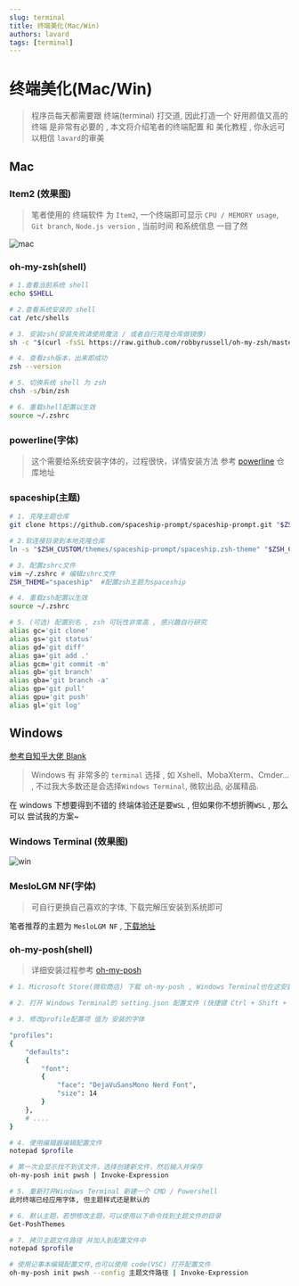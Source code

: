 ```yaml
---
slug: terminal
title: 终端美化(Mac/Win)
authors: lavard
tags: [terminal]
---
```


# 终端美化(Mac/Win)

> 程序员每天都需要跟 终端(terminal) 打交道, 因此打造一个 好用颜值又高的 终端 是非常有必要的 , 本文将介绍笔者的终端配置 和 美化教程 , 你永远可以相信 `lavard`的审美

## Mac

### Item2 (效果图)

> 笔者使用的 终端软件 为 `Item2`, 一个终端即可显示 `CPU / MEMORY usage`, `Git branch`, `Node.js version` , 当前时间 和系统信息 一目了然

![mac](./img/terminal/mac-terminal.jpg)

### oh-my-zsh(shell)

```bash {2,5,8,11,14,17}
# 1.查看当前系统 shell
echo $SHELL

# 2.查看系统安装的 shell
cat /etc/shells

# 3. 安装zsh(安装失败请使用魔法 / 或者自行克隆仓库做镜像)
sh -c "$(curl -fsSL https://raw.github.com/robbyrussell/oh-my-zsh/master/tools/install.sh)"

# 4. 查看zsh版本，出来即成功
zsh --version

# 5. 切换系统 shell 为 zsh
chsh -s/bin/zsh

# 6. 重载shell配置以生效
source ~/.zshrc
```

### powerline(字体)

> 这个需要给系统安装字体的，过程很快，详情安装方法 参考 [powerline](https://github.com/powerline/powerline) 仓库地址

### spaceship(主题)

```bash {2,5,8-9,12}
# 1. 克隆主题仓库
git clone https://github.com/spaceship-prompt/spaceship-prompt.git "$ZSH_CUSTOM/themes/spaceship-prompt" --depth=1

# 2.软连接目录到本地克隆仓库
ln -s "$ZSH_CUSTOM/themes/spaceship-prompt/spaceship.zsh-theme" "$ZSH_CUSTOM/themes/spaceship.zsh-theme"

# 3. 配置zshrc文件
vim ~/.zshrc # 编辑zshrc文件
ZSH_THEME="spaceship"  #配置zsh主题为spaceship

# 4. 重载zsh配置以生效
source ~/.zshrc

# 5. (可选) 配置别名 , zsh 可玩性非常高 , 感兴趣自行研究
alias gc='git clone'
alias gs='git status'
alias gd='git diff'
alias ga='git add .'
alias gcm='git commit -m'
alias gb='git branch'
alias gba='git branch -a'
alias gp='git pull'
alias gpu='git push'
alias gl='git log'
```

## Windows

[参考自知乎大佬 Blank](https://zhuanlan.zhihu.com/p/354603010)

> Windows 有 非常多的 `terminal` 选择 , 如 Xshell、MobaXterm、Cmder... , 不过我大多数还是会选择`Windows Terminal`, 微软出品, 必属精品.

在 windows 下想要得到不错的 终端体验还是要`WSL` , 但如果你不想折腾`WSL` , 那么可以 尝试我的方案~

### Windows Terminal (效果图)

![win](./img/terminal/win-terminal.jpg)

### MesloLGM NF(字体)

> 可自行更换自己喜欢的字体, 下载完解压安装到系统即可

笔者推荐的主题为 `MesloLGM NF` , [下载地址](https://github.com/ryanoasis/nerd-fonts/releases/download/v2.1.0/Meslo.zip)

### oh-my-posh(shell)

> 详细安装过程参考 [oh-my-posh](https://ohmyposh.dev/)

```bash {13,21,24,33,30,36}
# 1. Microsoft Store(微软商店) 下载 oh-my-posh , Windows Terminal也在这安装

# 2. 打开 Windows Terminal的 setting.json 配置文件 (快捷键 Ctrl + Shift + ,(逗号))

# 3. 修改profile配置项 值为 安装的字体

"profiles":
{
    "defaults":
    {
        "font":
        {
            "face": "DejaVuSansMono Nerd Font",
            "size": 14
        }
    },
    # ....
}

# 4. 使用编辑器编辑配置文件
notepad $profile

# 第一次会显示找不到该文件，选择创建新文件，然后输入并保存
oh-my-posh init pwsh | Invoke-Expression

# 5. 重新打开Windows Terminal 新建一个 CMD / Powershell
此时终端已经应用字体, 但主题样式还是默认的

# 6. 默认主题，若想修改主题，可以使用以下命令找到主题文件的目录
Get-PoshThemes

# 7. 拷贝主题文件路径 并加入到配置文件中
notepad $profile

# 使用记事本编辑配置文件,也可以使用 code(VSC) 打开配置文件
oh-my-posh init pwsh --config 主题文件路径 | Invoke-Expression
```
